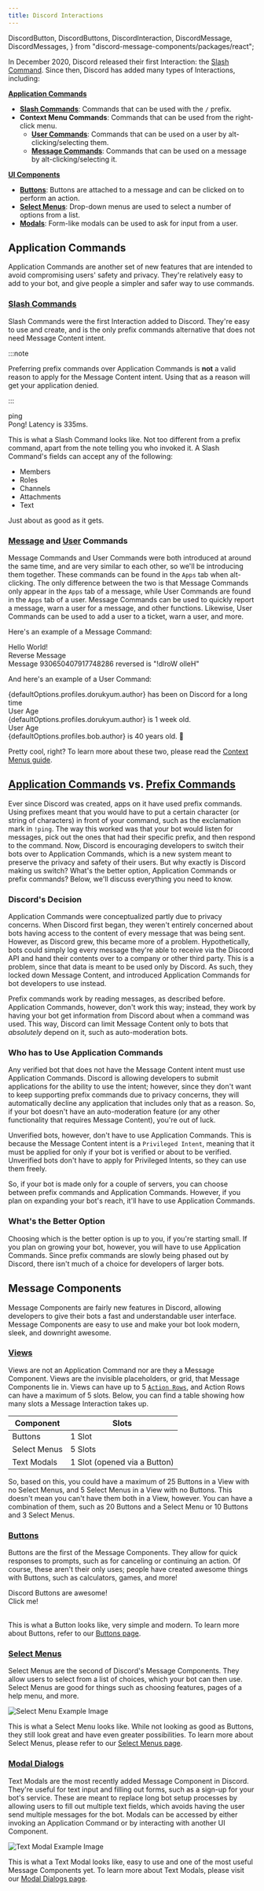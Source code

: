 ```yaml
---
title: Discord Interactions
---
```


  DiscordButton,
  DiscordButtons,
  DiscordInteraction,
  DiscordMessage,
  DiscordMessages,
} from "discord-message-components/packages/react";


In December 2020, Discord released their first Interaction: the
[Slash Command](https://discord.com/developers/docs/interactions/application-commands#slash-commands).
Since then, Discord has added many types of Interactions, including:

[**Application Commands**](https://discord.com/developers/docs/interactions/application-commands)

-   [**Slash Commands**](https://discord.com/developers/docs/interactions/application-commands#slash-commands):
Commands that can be used with the `/` prefix.
-   **Context Menu Commands**: Commands that can be used from the right-click menu.
    -   [**User Commands**](https://discord.com/developers/docs/interactions/application-commands#user-commands):
   Commands that can be used on a user by alt-clicking/selecting them.
    -   [**Message Commands**](https://discord.com/developers/docs/interactions/application-commands#message-commands):
   Commands that can be used on a message by alt-clicking/selecting it.

[**UI Components**](https://discord.com/developers/docs/interactions/message-components)

-   [**Buttons**](https://discord.com/developers/docs/interactions/message-components#buttons):
Buttons are attached to a message and can be clicked on to perform an action.
-   [**Select Menus**](https://discord.com/developers/docs/interactions/message-components#select-menus):
Drop-down menus are used to select a number of options from a list.
-   [**Modals**](https://discord.com/developers/docs/interactions/message-components#text-inputs):
Form-like modals can be used to ask for input from a user.

## Application Commands

Application Commands are another set of new features that are intended to avoid compromising users' safety and privacy. 
They're relatively easy to add to your bot, and give people a simpler and safer way to use commands.

### [Slash Commands](https://docs.pycord.dev/en/stable/api/application_commands.html#discord.SlashCommand)

Slash Commands were the first Interaction added to Discord. They're easy to use and create, and
is the only prefix commands alternative that does not need Message Content intent.

:::note

Preferring prefix commands over Application Commands is **not** a valid reason to apply for the
Message Content intent. Using that as a reason will get your application denied.

:::

<DiscordComponent>
  <DiscordMessage profile="robocord">
    <div slot="interactions">
      <DiscordInteraction profile="bob" command>
        ping
      </DiscordInteraction>
    </div>
    Pong! Latency is 335ms.
  </DiscordMessage>
</DiscordComponent>

<br />

This is what a Slash Command looks like. Not too different from a prefix command,
apart from the note telling you who invoked it. A Slash Command's fields can accept any of the following:

-   Members
-   Roles
-   Channels
-   Attachments
-   Text

Just about as good as it gets.

### [Message](https://docs.pycord.dev/en/stable/api/application_commands.html#discord.MessageCommand) and [User](https://docs.pycord.dev/en/stable/api/application_commands.html#discord.UserCommand) Commands

Message Commands and User Commands were both introduced at around the same time, and are very similar to each other, so we'll be 
introducing them together. These commands can be found in the `Apps` tab when alt-clicking. The only difference between the two is that 
Message Commands only appear in the `Apps` tab of a message, while User Commands are found in the `Apps` tab of a user. Message Commands 
can be used to quickly report a message, warn a user for a message, and other functions. Likewise, User Commands can be used to add a 
user to a ticket, warn a user, and more.

Here's an example of a Message Command:

<DiscordComponent>
  <DiscordMessage profile="bob">
    Hello World!
  </DiscordMessage>
  <DiscordMessage profile="robocord">
    <div slot="interactions">
      <DiscordInteraction profile="dorukyum" contextMenu>
        Reverse Message
      </DiscordInteraction>
    </div>
    Message 930650407917748286 reversed is "!dlroW olleH"
  </DiscordMessage>
</DiscordComponent>

<br />

And here's an example of a User Command:

<DiscordComponent>
  <DiscordMessage profile="bob">
    {defaultOptions.profiles.dorukyum.author} has been on Discord for a long time
  </DiscordMessage>
  <DiscordMessage profile="robocord">
    <div slot="interactions">
      <DiscordInteraction profile="dorukyum" contextMenu>
        User Age
      </DiscordInteraction>
    </div>
      {defaultOptions.profiles.dorukyum.author} is 1 week old.
  </DiscordMessage>
  <DiscordMessage profile="robocord">
    <div slot="interactions">
      <DiscordInteraction profile="dorukyum" contextMenu>
        User Age
      </DiscordInteraction>
    </div>
    {defaultOptions.profiles.bob.author} is 40 years old.
  </DiscordMessage>
  <DiscordMessage profile="dorukyum">
    🤔
  </DiscordMessage>
</DiscordComponent>

<br />

Pretty cool, right? To learn more about these two, please read the [Context Menus guide](./application-commands/context-menus.mdx).

## [Application Commands](#application-commands) vs. [Prefix Commands](../extensions/commands/prefixed-commands)

Ever since Discord was created, apps on it have used prefix commands. Using prefixes meant that you would have to put a
certain character (or string of characters) in front of your command, such as the exclamation mark in `!ping`. The way this
worked was that your bot would listen for messages, pick out the ones that had their specific prefix, and then respond to the command. 
Now, Discord is encouraging developers to switch their bots over to Application Commands, which is a new system meant to preserve the 
privacy and safety of their users. But why exactly is Discord making us switch? What's the better option, Application Commands or prefix 
commands? Below, we'll discuss everything you need to know.

### Discord's Decision

Application Commands were conceptualized partly due to privacy concerns. When Discord first began, they weren't entirely concerned about bots 
having access to the content of every message that was being sent. However, as Discord grew, this became more of a problem. Hypothetically, bots 
could simply log every message they're able to receive via the Discord API and hand their contents over to a company or other third party. This is 
a problem, since that data is meant to be used only by Discord. As such, they locked down Message Content, and introduced Application Commands for 
bot developers to use instead.

Prefix commands work by reading messages, as described before. Application Commands, however, don't
work this way; instead, they work by having your bot get information from Discord about when a command was used. This way, Discord can limit 
Message Content only to bots that _absolutely_ depend on it, such as auto-moderation bots.

### Who has to Use Application Commands

Any verified bot that does not have the Message Content intent must use Application Commands. Discord is allowing developers to submit 
applications for the ability to use the intent; however, since they don't want to keep supporting prefix commands due to privacy concerns, 
they will automatically decline any application that includes only that as a reason. So, if your bot doesn't have an auto-moderation feature 
(or any other functionality that requires Message Content), you're out of luck.

Unverified bots, however, don't have to use Application Commands. This is because the Message Content intent is a `Privileged Intent`, meaning that 
it must be applied for only if your bot is verified or about to be verified. Unverified bots don't have to apply for Privileged Intents, so they can 
use them freely.

So, if your bot is made only for a couple of servers, you can choose between prefix commands and Application Commands. However, if you plan on expanding
your bot's reach, it'll have to use Application Commands.

### What's the Better Option

Choosing which is the better option is up to you, if you're starting small. If
you plan on growing your bot, however, you will have to use Application Commands. Since prefix commands are slowly being phased out by Discord, 
there isn't much of a choice for developers of larger bots.

## Message Components

Message Components are fairly new features in Discord, allowing developers to give their bots a fast
and understandable user interface. Message Components are easy to use and make your bot look modern,
sleek, and downright awesome.

### [Views](https://docs.pycord.dev/en/stable/api/ui_kit.html#discord.ui.View)

Views are not an Application Command nor are they a Message Component. Views are the invisible placeholders, or grid, 
that Message Components lie in. Views can have up to 5 [`Action Rows`](https://docs.pycord.dev/en/stable/api/models.html#discord.ActionRow), 
and Action Rows can have a maximum of 5 slots. Below, you can find a table showing how many slots a Message Interaction takes up.

| Component    | Slots                        |
| ------------ | ---------------------------- |
| Buttons      | 1 Slot                       |
| Select Menus | 5 Slots                      |
| Text Modals  | 1 Slot (opened via a Button) |

So, based on this, you could have a maximum of 25 Buttons in a View with no Select Menus, and 5 Select
Menus in a View with no Buttons. This doesn't mean you can't have them both in a View, however. You can have
a combination of them, such as 20 Buttons and a Select Menu or 10 Buttons and 3 Select Menus.

### [Buttons](https://docs.pycord.dev/en/stable/api/ui_kit.html#discord.ui.Button)

Buttons are the first of the Message Components. They allow for quick responses to prompts, such as for canceling or continuing an action. 
Of course, these aren't their only uses; people have created awesome things with Buttons, such as calculators, games, and more!

<DiscordComponent>
  <DiscordMessage profile="robocord">
    Discord Buttons are awesome!
    <div slot="actions">
      <DiscordButtons>
        <DiscordButton type="primary" emoji="😎">Click me!</DiscordButton>
      </DiscordButtons>
    </div>
  </DiscordMessage>
</DiscordComponent>

<br />

This is what a Button looks like, very simple and modern. To learn more about Buttons, refer to our
[Buttons page](./ui-components/buttons.mdx).

### [Select Menus](https://docs.pycord.dev/en/stable/api/ui_kit.html#discord.ui.Select)

Select Menus are the second of Discord's Message Components. They allow users to select from a list of choices, which your bot can then use. 
Select Menus are good for things such as choosing features, pages of a help menu, and more.

![Select Menu Example Image](../assets/interactions/select-menus-example.png)

This is what a Select Menu looks like. While not looking as good as Buttons, they still look great
and have even greater possibilities. To learn more about Select Menus, please refer to our [Select
Menus page](./ui-components/dropdowns.mdx).

### [Modal Dialogs](https://docs.pycord.dev/en/stable/api/ui_kit.html#discord.ui.Modal)

Text Modals are the most recently added Message Component in Discord. They're useful for text input and filling out forms, such as a 
sign-up for your bot's service. These are meant to replace long bot setup processes by allowing users to fill out multiple text fields, 
which avoids having the user send multiple messages for the bot. Modals can be accessed by either invoking an Application Command or by
interacting with another UI Component.

![Text Modal Example Image](../assets/interactions/modal-example.png)

This is what a Text Modal looks like, easy to use and one of the most useful Message Components yet. To learn more about Text Modals, 
please visit our [Modal Dialogs page](./ui-components/modal-dialogs.mdx).
